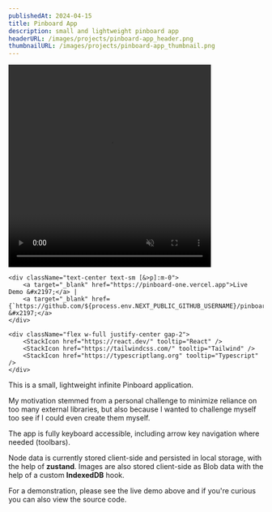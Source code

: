 ```yaml
---
publishedAt: 2024-04-15
title: Pinboard App
description: small and lightweight pinboard app
headerURL: /images/projects/pinboard-app_header.png
thumbnailURL: /images/projects/pinboard-app_thumbnail.png
---
```


<div class="space-y-4">
	<video
		loop
		muted
		autoPlay
		playsInline
		width="400"
		height="400"
		preload="auto"
		className="sm:size-[400px] w-full mx-auto my-0 rounded-md"
		alt="Short video demonstration of the Pinboard app."
	>
		<source src="/media/pinboard-demo_vp9.webm" type="video/webm; codecs=vp9" />
		<source src="/media/pinboard-demo_h264.mp4" type="video/mp4" />
		Your browser does not support this video tag.
	</video>
	
	<div className="text-center text-sm [&>p]:m-0">
		<a target="_blank" href="https://pinboard-one.vercel.app">Live Demo &#x2197;</a> |
		<a target="_blank" href={`https://github.com/${process.env.NEXT_PUBLIC_GITHUB_USERNAME}/pinboard`}>GitHub &#x2197;</a>
	</div>
	
	<div className="flex w-full justify-center gap-2">
		<StackIcon href="https://react.dev/" tooltip="React" />
		<StackIcon href="https://tailwindcss.com/" tooltip="Tailwind" />
		<StackIcon href="https://typescriptlang.org" tooltip="Typescript" />
	</div>
</div>

This is a small, lightweight infinite Pinboard application.

My motivation stemmed from a personal challenge to minimize reliance on too many external libraries, but also because I wanted to challenge myself too see if I could even create them myself.

The app is fully keyboard accessible, including arrow key navigation where needed (toolbars).

Node data is currently stored client-side and persisted in local storage, with the help of **zustand**. Images are also stored client-side as Blob data with the help of a custom **IndexedDB** hook.

For a demonstration, please see the live demo above and if you're curious you can also view the source code.